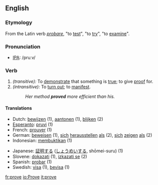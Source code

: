 ==English==

{{rank|working|breath|camp|990|prove|engaged|America|servant}}

=== Etymology ===
From the Latin verb ''[[probare]]'', "to [[test]]", "to [[try]]", "to [[examine]]".

=== Pronunciation ===
*[[w:IPA|IPA]]: /pruːv/

=== Verb ===
{{irregverb|'''to prove'''|'''[[proves]]'''|'''[[proved]]'''|'''[[proved]] '''or''' [[proven]]'''|'''[[proving]]'''}}
# ''(transitive):'' To [[demonstrate]] that something is [[true]]; to give [[proof]] for.
# ''(intransitive):'' To [[turn out]]; to [[manifest]].
#:''Her method '''proved''' more efficient than his.''

==== Translations ====
{{top}}
*Dutch: [[bewijzen]] (1), [[aantonen]] (1), [[blijken]] (2)
*[[Esperanto]]: [[pruvi]] (1)
*French: [[prouver]] (1)
*German: [[beweisen]] (1), [[sich]] [[herausstellen]] [[als]] (2), [[sich]] [[zeigen]] [[als]] (2)
*Indonesian: [[bukti|membuktikan]] (1)
{{mid}}
*Japanese: [[証明]]する ([[しょうめい]]する, shōmei-suru)  (1)
*Slovene: [[dokazati]] (1), [[izkazati se]] (2)
*Spanish: [[probar]]  (1)
*Swedish: [[visa]] (1), [[bevisa]] (1)
{{bottom}}

[[fr:prove]]
[[io:Prove]]
[[it:prove]]